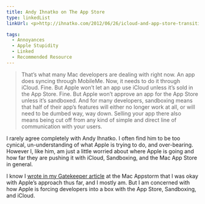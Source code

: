 ```yaml
---
title: Andy Ihnatko on The App Store
type: linkedList
linkUrl: <p>http://ihnatko.com/2012/06/26/icloud-and-app-store-transition-yojimbo/</p>

tags:
  - Annoyances
  - Apple Stupidity
  - Linked
  - Recommended Resource
---
```


> That’s what many Mac developers are dealing with right now. An app does syncing through MobileMe. Now, it needs to do it through iCloud. Fine. But Apple won’t let an app use iCloud unless it’s sold in the App Store. Fine. But Apple won’t approve an app for the App Store unless it’s sandboxed. And for many developers, sandboxing means that half of their app’s features will either no longer work at all, or will need to be dumbed way, way down. Selling your app there also means being cut off from any kind of simple and direct line of communication with your users.

I rarely agree completely with Andy Ihnatko. I often find him to be too cynical, un-understanding of what Apple is trying to do, and over-bearing. However I, like him, am just a little worried about where Apple is going and how far they are pushing it with iCloud, Sandboxing, and the Mac App Store in general.

I know I [wrote in my Gatekeeper article](http://mac.appstorm.net/general/opinion/gatekeeper-better-security-or-big-brother/) at the Mac Appstorm that I was okay with Apple’s approach thus far, and I mostly am. But I am concerned with how Apple is forcing developers into a box with the App Store, Sandboxing, and iCloud.
